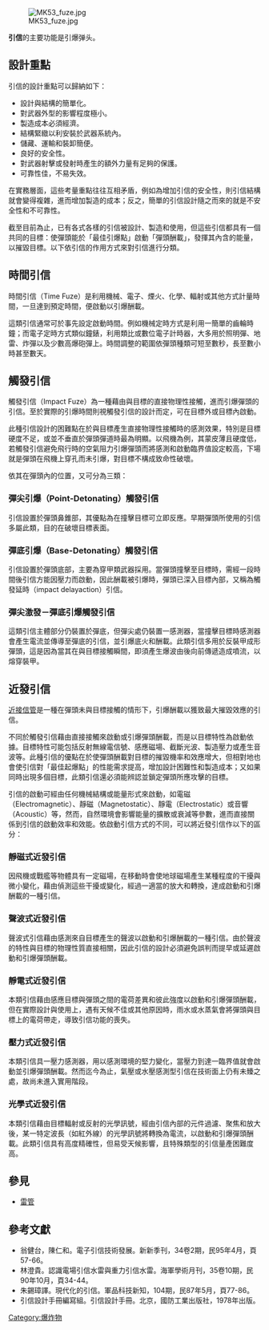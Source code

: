 {{No footnotes|time=2012-08-27T04:55:22+00:00 }}
{{Expand|time=2012-08-27T04:55:22+00:00 }}
{{dablink|本文記述炸彈武器的部分之一。關於2007年香港電影《導火線》，請看條目[[導火綫_(電影)|導火綫 (電影)]]。}}
[[File:MK53_fuze.jpg|right]]

'''引信'''的主要功能是引爆弹头。

== 設計重點 ==

引信的設計重點可以歸納如下：

*設計與結構的簡單化。
*對武器外型的影響程度極小。
*製造成本必須經濟。
*結構緊緻以利安裝於武器系統內。
*儲藏、運輸和裝卸簡便。
*良好的安全性。
*對武器射擊或發射時產生的額外力量有足夠的保護。
*可靠性佳，不易失效。

在實務層面，這些考量重點往往互相矛盾，例如為增加引信的安全性，則引信結構就會變得複雜，進而增加製造的成本；反之，簡單的引信設計隨之而來的就是不安全性和不可靠性。

截至目前為止，已有各式各樣的引信被設計、製造和使用，但這些引信都具有一個共同的目標：使彈頭能於「最佳引爆點」啟動「彈頭酬載」，發揮其內含的能量，以摧毀目標。以下依引信的作用方式來對引信進行分類。

== 時間引信 ==
時間引信（Time Fuze）是利用機械、電子、煙火、化學、輻射或其他方式計量時間，一旦達到預定時間，便啟動以引爆酬載。

這類引信通常可於事先設定啟動時間。例如機械定時方式是利用一簡單的齒輪時鐘；而電子定時方式類似鐘錶，利用類比或數位電子計時器，大多用於照明彈、地雷、炸彈以及少數高爆砲彈上。時間調整的範圍依彈頭種類可短至數秒，長至數小時甚至數天。

== 觸發引信 ==

觸發引信（Impact Fuze）為一種藉由與目標的直接物理性接觸，進而引爆彈頭的引信。至於實際的引爆時間則視觸發引信的設計而定，可在目標外或目標內啟動。

此種引信設計的困難點在於與目標產生直接物理性接觸時的感測效果，特別是目標硬度不足，或並不垂直於彈頭彈道時最為明顯。以飛機為例，其蒙皮薄且硬度低，若觸發引信避免飛行時的空氣阻力引爆彈頭而將感測和啟動臨界值設定較高，下場就是彈頭在飛機上穿孔而未引爆，對目標不構成致命性破壞。

依其在彈頭內的位置，又可分為三類：

=== 彈尖引爆（Point-Detonating）觸發引信 ===

引信設置於彈頭鼻錐部，其優點為在撞擊目標可立即反應。早期彈頭所使用的引信多屬此類，目的在破壞目標表面。

=== 彈底引爆（Base-Detonating）觸發引信 ===

引信設置於彈頭底部，主要為穿甲類武器採用。當彈頭撞擊至目標時，需經一段時間後引信方能因壓力而啟動，因此酬載被引爆時，彈頭已深入目標內部，又稱為觸發延時（impact delayaction）引信。

=== 彈尖激發－彈底引爆觸發引信 ===

這類引信主體部分仍裝置於彈底，但彈尖處仍裝置一感測器，當撞擊目標時感測器會產生電流並傳導至彈底的引信，並引爆底火和酬載。此類引信多用於反裝甲成形彈頭，這是因為當其在與目標接觸瞬間，即須產生爆波由後向前傳遞造成噴流，以熔穿裝甲。

== 近發引信 ==
[[近接信管|近接信管]]是一種在彈頭未與目標接觸的情形下，引爆酬載以獲致最大摧毀效應的引信。

不同於觸發引信藉由直接接觸來啟動或引爆彈頭酬載，而是以目標特性為啟動依據。目標特性可能包括反射無線電信號、感應磁場、截斷光波、製造壓力或產生音波等。此種引信的優點在於使彈頭酬載對目標的摧毀機率和效應增大，但相對地也會使引信對「最佳起爆點」的性能需求提高，增加設計困難性和製造成本；又如果同時出現多個目標，此類引信還必須能辨認並鎖定彈頭所應攻擊的目標。

引信的啟動可經由任何機械結構或能量形式來啟動，如電磁（Electromagnetic）、靜磁（Magnetostatic）、靜電（Electrostatic）或音響（Acoustic）等，然而，自然環境會影響能量的擴散或衰減等參數，進而直接關係到引信的啟動效率和效能。依啟動引信方式的不同，可以將近發引信作以下的區分：

=== 靜磁式近發引信 ===

因飛機或戰艦等物體具有一定磁場，在移動時會使地球磁場產生某種程度的干擾與微小變化，藉由偵測這些干擾或變化，經過一適當的放大和轉換，達成啟動和引爆酬載的一種引信。

=== 聲波式近發引信 ===

聲波式引信藉由感測來自目標產生的聲波以啟動和引爆酬載的一種引信。由於聲波的特性與目標的物理性質直接相關，因此引信的設計必須避免誤判而提早或延遲啟動和引爆彈頭酬載。

=== 靜電式近發引信 ===

本類引信藉由感應目標與彈頭之間的電荷差異和彼此強度以啟動和引爆彈頭酬載，但在實際設計與使用上，遇有天候不佳或其他原因時，雨水或水蒸氣會將彈頭與目標上的電荷帶走，導致引信功能的喪失。

=== 壓力式近發引信 ===

本類引信具一壓力感測器，用以感測環境的堅力變化，當壓力到達一臨界值就會啟動並引爆彈頭酬載。然而迄今為止，氣壓或水壓感測型引信在技術面上仍有未臻之處，故尚未進入實用階段。

=== 光學式近發引信 ===

本類引信藉由目標輻射或反射的光學訊號，經由引信內部的元件過濾、聚焦和放大後，某一特定波長（如紅外線）的光學訊號將轉換為電流，以啟動和引爆彈頭酬載。此類引信具有高度精確性，但易受天候影響，且特殊類型的引信量產困難度高。

== 參見 ==
*[[雷管|雷管]]

== 參考文獻 ==

*翁健台，陳仁和。電子引信技術發展。新新季刊，34卷2期，民95年4月，頁57-66。
*林澄貴。認識電場引信水雷與重力引信水雷。海軍學術月刊，35卷10期，民90年10月，頁34-44。
*朱錫璋譯。現代化的引信。軍品科技新知，104期，民87年5月，頁77-86。
*引信設計手冊編寫組。引信設計手冊。北京，國防工業出版社，1978年出版。

[[Category:爆炸物|Category:爆炸物]]